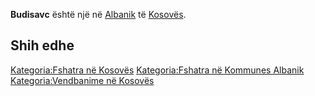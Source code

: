 {{Fshat në 
 | Emri                = Budisavc
 | EmriAlt                = 
 | NAME_SHORT_FORM=      
 | NAME_GENERIC=      
 | NAME_SORT_NAME_RO=      BUDISAVC
 | FULL_NAME_RO = Budisavc
 | FULL_NAME_ND_RO=Budisavc
 | SORT_NAME_RG=BUDISAVC
 | FULL_NAME_RG=Budisavc
 | FULL_NAME_ND_RG=Budisavc
 | SRP_NAME_SHORT_FORM=      
 | SRP_NAME_GENERIC=      
 | SRP_NAME_SORT_NAME_RO=      
 | SRP_FULL_NAME_RO = 
 | SRP_FULL_NAME_ND_RO=
 | SRP_SORT_NAME_RG=
 | SRP_FULL_NAME_RG=
 | SRP_FULL_NAME_ND_RG=
 | Emri (Rasa dhanore) = 
 | Figura              = 
 | Shteti              = Kosovo
 | Komuna              = Albanik
 | Kodi postar         = 
 | Sipërfaqja          = 

 | Popullsia           = 

 | Regj. i popullsisë  = 
 | Dend. e popullsisë  = 
 | Faqja zyrtare       = 
 <!--- Koordinatat ----> 
 | Gjerësia            = 42.666389
 | Gjatësia            = 20.495556
 | Lartësia            = 
}}
'''Budisavc''' është një [[]] në [[Albanik]] të [[Kosovës]].

<!-- == Gjeografia == -->
<!-- == Historia == -->
<!-- == Demografia == -->
== Shih edhe ==
{{Komuna Albanik}}
{{Kosovo-Administrata-Cung}}

[[Kategoria:Fshatra në Kosovës]]
[[Kategoria:Fshatra në Kommunes Albanik]]
[[Kategoria:Vendbanime në Kosovës]]